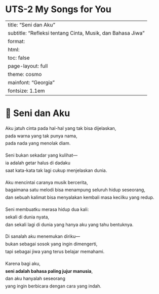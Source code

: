 # UTS-2 My Songs for You

---
title: "Seni dan Aku"
subtitle: "Refleksi tentang Cinta, Musik, dan Bahasa Jiwa"
format:
  html:
    toc: false
    page-layout: full
    theme: cosmo
    mainfont: "Georgia"
    fontsize: 1.1em
---

<style>
blockquote {
  font-style: italic;
  font-size: 1.15em;
  color: #444;
  border-left: 4px solid #9e7bb5;
  padding-left: 1em;
  margin-left: 0;
}
p {
  text-align: justify;
  line-height: 1.7;
}
</style>

# 🌸 Seni dan Aku

Aku jatuh cinta pada hal-hal yang tak bisa dijelaskan,  
pada warna yang tak punya nama,  
pada nada yang menolak diam.  

Seni bukan sekadar yang kulihat—  
ia adalah getar halus di dadaku  
saat kata-kata tak lagi cukup menjelaskan dunia.  

Aku mencintai caranya musik bercerita,  
bagaimana satu melodi bisa menampung seluruh hidup seseorang,  
dan sebuah kalimat bisa menyalakan kembali masa kecilku yang redup.  

Seni membuatku merasa hidup dua kali:  
sekali di dunia nyata,  
dan sekali lagi di dunia yang hanya aku yang tahu bentuknya.  

Di sanalah aku menemukan diriku—  
bukan sebagai sosok yang ingin dimengerti,  
tapi sebagai jiwa yang terus belajar memahami.  

Karena bagi aku,  
**seni adalah bahasa paling jujur manusia**,  
dan aku hanyalah seseorang  
yang ingin berbicara dengan cara yang indah.  
